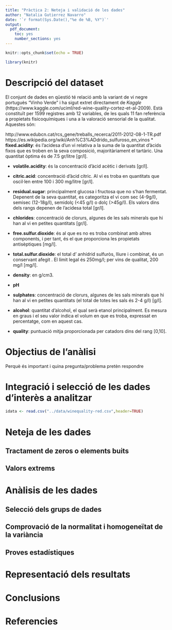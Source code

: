 ```yaml
---
title: "Pràctica 2: Neteja i validació de les dades"
author: "Natalia Gutierrez Navarro"
date: '`r format(Sys.Date(),"%e de %B, %Y")`'
output: 
  pdf_document:
    toc: yes
    number_sections: yes
---
```


```r
knitr::opts_chunk$set(echo = TRUE)
```

```r
library(knitr)
```
# Descripció del dataset

El conjunt de dades en qüestió té relació amb la variant de vi negre portuguès "Vinho Verde" i ha sigut extret directament de *Kaggle* (https://www.kaggle.com/uciml/red-wine-quality-cortez-et-al-2009). Està constituït per 1599 registres amb 12 variables, de les quals 11 fan referència a propietats fisicoquímiques i una a la valoració sensorial de la qualitat. Aquestes són:

http://www.edubcn.cat/rcs_gene/treballs_recerca/2011-2012-08-1-TR.pdf
https://es.wikipedia.org/wiki/Anh%C3%ADdrido_sulfuroso_en_vinos
* **fixed.acidity**: és l'acidesa d'un vi relativa a la suma de la quantitat d'àcids fixos que es troben en la seva composició, majoritàriament el tartàric. Una quantitat òptima és de 7.5 gr/litre [gr/l].

* **volatile.acidity**: és la concentracíó d'àcid acètic i derivats [gr/l].

* **citric.acid**: concentració d'àcid cítric. Al vi es troba en quantitats que oscil·len entre 100 i 300 mg/litre  [gr/l].

* **residual.sugar**: principalment glucosa i fructosa que no s'han fermentat. Depenent de la seva quantitat, es categoritza el vi com sec (4-9g/l), semisec (12-18g/l), semidolç (<45 g/l) o dolç (>45g/l). Els valors dins dels rangs depenen de l'acidesa total  [gr/l].

* **chlorides**: concentració de clorurs, algunes de les sals minerals que hi han al vi en petites quantitats  [gr/l].

* **free.sulfur.dioxide**: és al que es no es troba combinat amb altres components, i per tant, és el que proporciona les propietats antisèptiques [mg/l].

* **total.sulfur.dioxide**: el total d' anhídrid sulfuròs, lliure i combinat, és un conservant afegit . El límit legal és 250mg/l; per vins de qualitat, 200 mg/l [mg/l].

* **density**: en g/cm3.

* **pH**

* **sulphates**: concentració de clorurs, algunes de les sals minerals que hi han al vi en petites quantitats (el total de totes les sals és 2-4 g/l) [g/l].

* **alcohol**: quantitat d'alcohol, el qual serà etanol principalment. Es mesura en graus i el seu valor indica el volum en que es troba, expressat en percentatge, com en aquest cas.

* **quality**: puntuació mitja proporcionada per catadors dins del rang [0,10].

# Objectius de l'anàlisi
Perquè és important i quina pregunta/problema pretèn respondre

# Integració i selecció de les dades d'interès a analitzar

```r
idata <- read.csv("../data/winequality-red.csv",header=TRUE)
```


# Neteja de les dades

## Tractament de zeros o elements buits

## Valors extrems

# Anàlisis de les dades

## Selecció dels grups de dades

## Comprovació de la normalitat i homogeneïtat de la variància

## Proves estadístiques

# Representació dels resultats

# Conclusions

# Referencies


